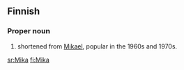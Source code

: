 ==Finnish==

===Proper noun===
{{fi-noun|Mik|type=kala|proper=true}}

# {{given name|male|lang=fi}} shortened from [[Mikael]], popular in the 1960s and 1970s.

[[sr:Mika]]
[[fi:Mika]]